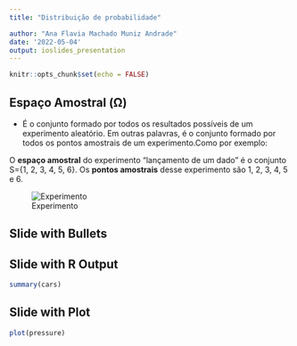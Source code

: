 ```yaml
---
title: "Distribuição de probabilidade"

author: "Ana Flavia Machado Muniz Andrade"
date: '2022-05-04'
output: ioslides_presentation
---
```


```r
knitr::opts_chunk$set(echo = FALSE)
```

## Espaço Amostral (Ω)

  - É o conjunto formado por todos os resultados possíveis de um experimento aleatório. Em outras palavras, é o conjunto formado por todos os pontos amostrais de um experimento.Como por exemplo:
  
  O **espaço amostral** do experimento "lançamento de um dado" é o conjunto S={1, 2, 3, 4, 5, 6}. Os **pontos amostrais** desse experimento são 1, 2, 3, 4, 5 e 6.
  
  ![Experimento](dado.jpg)


  





## Slide with Bullets


## Slide with R Output

```r
summary(cars)
```

## Slide with Plot

```r
plot(pressure)
```

